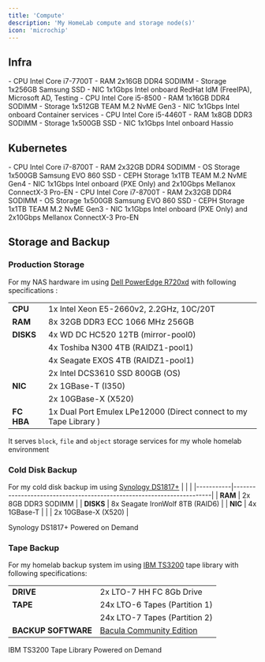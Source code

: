 ```yaml
---
title: 'Compute'
description: 'My HomeLab compute and storage node(s)'
icon: 'microchip'
---
```


## Infra
<AccordionGroup>
  <Accordion title="3x Lenovo Thinkcentre M910q">
    - CPU Intel Core i7-7700T
    - RAM 2x16GB DDR4 SODIMM
    - Storage 1x256GB Samsung SSD
    - NIC 1x1Gbps Intel onboard
    <Info>
        RedHat IdM (FreeIPA), Microsoft AD, Testing
    </Info>
  </Accordion>
  <Accordion title="1x Lenovo Thinkcentre M920x">
    - CPU Intel Core i5-8500
    - RAM 1x16GB DDR4 SODIMM
    - Storage 1x512GB TEAM M.2 NvME Gen3
    - NIC 1x1Gbps Intel onboard
    <Info>
        Container services
    </Info>
  </Accordion>
  <Accordion title="1x HP EliteDesk 400G2">
    - CPU Intel Core i5-4460T
    - RAM 1x8GB DDR3 SODIMM
    - Storage 1x500GB SSD
    - NIC 1x1Gbps Intel onboard
    <Info>
        Hassio
    </Info>
  </Accordion>
</AccordionGroup>

## Kubernetes
<AccordionGroup>
  <Accordion title="3x Lenovo Thinkcentre M720q">
    - CPU Intel Core i7-8700T
    - RAM 2x32GB DDR4 SODIMM
    - OS Storage 1x500GB Samsung EVO 860 SSD
    - CEPH Storage 1x1TB TEAM M.2 NvME Gen4
    - NIC 1x1Gbps Intel onboard (PXE Only) and 2x10Gbps Mellanox ConnectX-3 Pro-EN
  </Accordion>
  <Accordion title="3x Lenovo Thinkcentre M920x">
    - CPU Intel Core i7-8700T
    - RAM 2x32GB DDR4 SODIMM
    - OS Storage 1x500GB Samsung EVO 860 SSD
    - CEPH Storage 1x1TB TEAM M.2 NvME Gen3
    - NIC 1x1Gbps Intel onboard (PXE Only) and 2x10Gbps Mellanox ConnectX-3 Pro-EN
  </Accordion>
</AccordionGroup>

## Storage and Backup
### Production Storage
For my NAS hardware im using [Dell PowerEdge R720xd](https://i.dell.com/sites/content/shared-content/data-sheets/en/Documents/Dell-PowerEdge-R720XD-Spec-Sheet.pdf) with following specifications :

|           |                                                                       |
|-----------|-----------------------------------------------------------------------|
| **CPU**   | 1x Intel Xeon E5-2660v2, 2.2GHz, 10C/20T                              |
| **RAM**   | 8x 32GB DDR3 ECC 1066 MHz 256GB                                       |
| **DISKS** | 4x WD DC HC520 12TB (mirror-pool0)                                    |
|           | 4x Toshiba N300 4TB (RAIDZ1-pool1)                                    |
|           | 4x Seagate EXOS 4TB (RAIDZ1-pool1)                                    |
|           | 2x Intel DCS3610 SSD 800GB (OS)                                       |
| **NIC**   | 2x 1GBase-T (I350)                                                    |
|           | 2x 10GBase-X (X520)                                                   |
| **FC HBA**| 1x Dual Port Emulex LPe12000 (Direct connect to my Tape Library )     |

It serves `block`, `file` and `object` storage services for my whole homelab environment

### Cold Disk Backup
For my cold disk backup im using [Synology DS1817+](https://www.synology.com/products/DS1817+)
|           |                                                                       |
|-----------|-----------------------------------------------------------------------|
| **RAM**   | 2x 8GB DDR3 SODIMM                                                    |
| **DISKS** | 8x Seagate IronWolf 8TB (RAID6)                                       |
| **NIC**   | 4x 1GBase-T                                                           |
|           | 2x 10GBase-X (X520)                                                   |

<Tip>
    Synology DS1817+ Powered on Demand
</Tip>

### Tape Backup
For my homelab backup system im using [IBM TS3200](https://www.redbooks.ibm.com/technotes/tips1342.pdf) tape library with following specifications:

|                     |                                                                       |
|---------------------|-----------------------------------------------------------------------|
| **DRIVE**           | 2x LTO-7 HH FC 8Gb Drive                                              |
| **TAPE**            | 24x LTO-6 Tapes (Partition 1)                                         |
|                     | 24x LTO-7 Tapes (Partition 2)                                         |
| **BACKUP SOFTWARE** | [Bacula Community Edition](https://www.bacula.org/)                   |

<Tip>
    IBM TS3200 Tape Library Powered on Demand
</Tip>